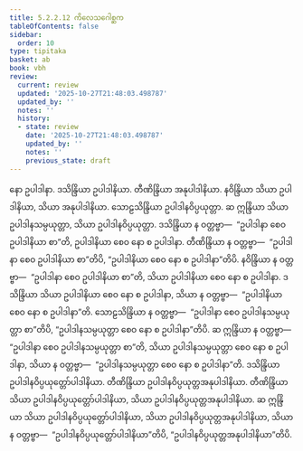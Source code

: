 ```yaml
---
title: 5.2.2.12 ကိလေသဂေါစ္ဆက
tableOfContents: false
sidebar:
  order: 10
type: tipitaka
basket: ab
book: vbh
review:
  current: review
  updated: '2025-10-27T21:48:03.498787'
  updated_by: ''
  notes: ''
  history:
  - state: review
    date: '2025-10-27T21:48:03.498787'
    updated_by: ''
    notes: ''
    previous_state: draft
---
```



<ReviewStatus review={frontmatter.review} showDetails={true} />

<HypothesisAnnotation frontmatter={frontmatter} />

<DynamicBreadcrumb />

<Paragraph number="931" book="vbh">
နော ဥပါဒါနာ. ဒသိန္ဒြိယာ ဥပါဒါနိယာ. တီဏိန္ဒြိယာ အနုပါဒါနိယာ. နဝိန္ဒြိယာ သိယာ ဥပါဒါနိယာ, သိယာ အနုပါဒါနိယာ. သောဠသိန္ဒြိယာ ဥပါဒါနဝိပ္ပယုတ္တာ. ဆ ဣန္ဒြိယာ သိယာ ဥပါဒါနသမ္ပယုတ္တာ, သိယာ ဥပါဒါနဝိပ္ပယုတ္တာ. ဒသိန္ဒြိယာ န ဝတ္တဗ္ဗာ—  “ဥပါဒါနာ စေဝ ဥပါဒါနိယာ စာ”တိ, ဥပါဒါနိယာ စေဝ နော စ ဥပါဒါနာ. တီဏိန္ဒြိယာ န ဝတ္တဗ္ဗာ—  “ဥပါဒါနာ စေဝ ဥပါဒါနိယာ စာ”တိပိ, “ဥပါဒါနိယာ စေဝ နော စ ဥပါဒါနာ”တိပိ. နဝိန္ဒြိယာ န ဝတ္တဗ္ဗာ—  “ဥပါဒါနာ စေဝ ဥပါဒါနိယာ စာ”တိ, သိယာ ဥပါဒါနိယာ စေဝ နော စ ဥပါဒါနာ. ဒသိန္ဒြိယာ သိယာ ဥပါဒါနိယာ စေဝ နော စ ဥပါဒါနာ, သိယာ န ဝတ္တဗ္ဗာ—  “ဥပါဒါနိယာ စေဝ နော စ ဥပါဒါနာ”တိ.
</Paragraph>

<Paragraph number="932" book="vbh">
သောဠသိန္ဒြိယာ န ဝတ္တဗ္ဗာ—  “ဥပါဒါနာ စေဝ ဥပါဒါနသမ္ပယုတ္တာ စာ”တိပိ, “ဥပါဒါနသမ္ပယုတ္တာ စေဝ နော စ ဥပါဒါနာ”တိပိ. ဆ ဣန္ဒြိယာ န ဝတ္တဗ္ဗာ—  “ဥပါဒါနာ စေဝ ဥပါဒါနသမ္ပယုတ္တာ စာ”တိ, သိယာ ဥပါဒါနသမ္ပယုတ္တာ စေဝ နော စ ဥပါဒါနာ, သိယာ န ဝတ္တဗ္ဗာ—  “ဥပါဒါနသမ္ပယုတ္တာ စေဝ နော စ ဥပါဒါနာ”တိ. ဒသိန္ဒြိယာ ဥပါဒါနဝိပ္ပယုတ္တော်ပါဒါနိယာ. တီဏိန္ဒြိယာ ဥပါဒါနဝိပ္ပယုတ္တအနုပါဒါနိယာ. တီဏိန္ဒြိယာ သိယာ ဥပါဒါနဝိပ္ပယုတ္တော်ပါဒါနိယာ, သိယာ ဥပါဒါနဝိပ္ပယုတ္တအနုပါဒါနိယာ. ဆ ဣန္ဒြိယာ သိယာ ဥပါဒါနဝိပ္ပယုတ္တော်ပါဒါနိယာ, သိယာ ဥပါဒါနဝိပ္ပယုတ္တအနုပါဒါနိယာ, သိယာ န ဝတ္တဗ္ဗာ—  “ဥပါဒါနဝိပ္ပယုတ္တော်ပါဒါနိယာ”တိပိ, “ဥပါဒါနဝိပ္ပယုတ္တအနုပါဒါနိယာ”တိပိ.
</Paragraph>